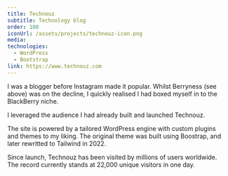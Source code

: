 ```yaml
---
title: Technouz
subtitle: Technology blog
order: 100
iconUrl: /assets/projects/technouz-icon.png
media:
technologies:
  - WordPress
  - Bootstrap
link: https://www.technouz.com
---
```

I was a blogger before Instagram made it popular. Whilst Berryness (see above)
was on the decline, I quickly realised I had boxed myself in to the BlackBerry niche.

I leveraged the audience I had already built and launched Technouz.

The site is powered by a tailored WordPress engine with custom plugins and themes
to my liking. The original theme was built using Boostrap, and later rewritted to
Tailwind in 2022.

Since launch, Technouz has been visited by millions of users worldwide. The record
currently stands at 22,000 unique visitors in one day.